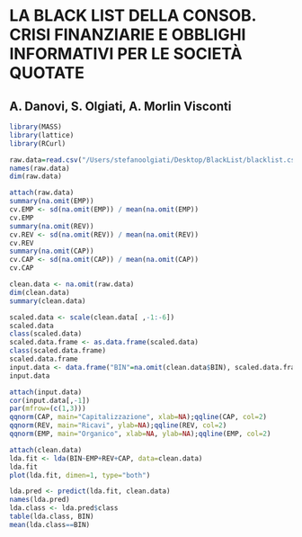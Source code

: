 LA BLACK LIST DELLA CONSOB. CRISI FINANZIARIE E OBBLIGHI INFORMATIVI PER LE SOCIETÀ QUOTATE
========================================================
A. Danovi, S. Olgiati, A. Morlin Visconti 
--------------------------------------------------------

```r
library(MASS)
library(lattice)
library(RCurl)
```

```r
raw.data=read.csv("/Users/stefanoolgiati/Desktop/BlackList/blacklist.csv")
names(raw.data)
dim(raw.data)
```

```r
attach(raw.data)
summary(na.omit(EMP))
cv.EMP <- sd(na.omit(EMP)) / mean(na.omit(EMP))
cv.EMP
summary(na.omit(REV))
cv.REV <- sd(na.omit(REV)) / mean(na.omit(REV))
cv.REV
summary(na.omit(CAP))
cv.CAP <- sd(na.omit(CAP)) / mean(na.omit(CAP))
cv.CAP
```

```r
clean.data <- na.omit(raw.data)
dim(clean.data)
summary(clean.data)
```

```r
scaled.data <- scale(clean.data[ ,-1:-6])
scaled.data
class(scaled.data)
scaled.data.frame <- as.data.frame(scaled.data)
class(scaled.data.frame)
scaled.data.frame
input.data <- data.frame("BIN"=na.omit(clean.data$BIN), scaled.data.frame)
input.data
```

```r
attach(input.data)
cor(input.data[,-1])
par(mfrow=(c(1,3)))
qqnorm(CAP, main="Capitalizzazione", xlab=NA);qqline(CAP, col=2)
qqnorm(REV, main="Ricavi", ylab=NA);qqline(REV, col=2)
qqnorm(EMP, main="Organico", xlab=NA, ylab=NA);qqline(EMP, col=2)
```

```r
attach(clean.data)
lda.fit <- lda(BIN~EMP+REV+CAP, data=clean.data)
lda.fit
plot(lda.fit, dimen=1, type="both")
```

```r
lda.pred <- predict(lda.fit, clean.data)
names(lda.pred)
lda.class <- lda.pred$class
table(lda.class, BIN)
mean(lda.class==BIN)
```
